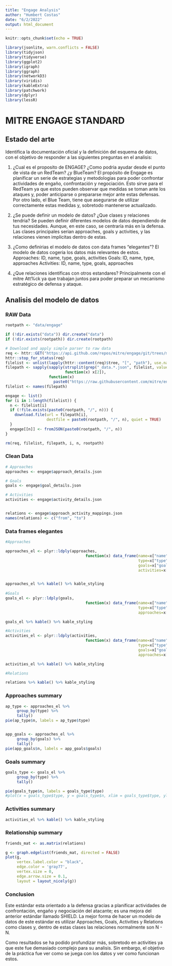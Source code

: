 ```yaml
---
title: "Engage Analysis"
author: "Humbert Costas"
date: "6/2/2022"
output: html_document
---
```


```r
knitr::opts_chunk$set(echo = TRUE)

library(jsonlite, warn.conflicts = FALSE)
library(tidyjson)
library(tidyverse)
library(ggplot2)
library(igraph)
library(ggraph)
library(networkD3)
library(viridis)
library(kableExtra)
library(patchwork)
library(dplyr)
library(lessR)
```

# MITRE ENGAGE STANDARD

## Estado del arte

Identifica la documentación oficial y la definición del esquema de datos, con el objetivo de responder a las siguientes preguntas en el analisis:  

  1. ¿Cual es el proposito de ENGAGE? ¿Como podria ayudar desde el punto de vista de un RedTeam? ¿y BlueTeam?
  El propósito de Engage es planificar un serie de estrategias y metodologias para poder confrontar actividades de engaño, confrontación y negociación. Esto sirve para el RedTeam ya que estos pueden observar que medidas se toman ante los ataques y, poder anticiparse o    prepararse mejor ante estas defensas. Por otro lado, el Blue Team, tiene que asegurarse de utilizar correctamente estas medidas y, sobretodo mantenerse actualizado.
  
  2. ¿Se puede definir un modelo de datos? ¿Que clases y relaciones tendria?
  Se pueden definir diferentes modelos de datos dependiendo de tus necesidades. Aunque, en este caso, se centraría más en la defensa. 
  Las clases principales serian approaches, goals y activities, y las relaciones vienen implicitas dentro de estas.
  
  3. ¿Como definirias el modelo de datos con data frames "elegantes"?
  El modelo de datos cogeria los datos más relevantes de estos.
  Approaches: ID, name, type, goals, activities
  Goals: ID, name, type, approaches
  Activities: ID, name, type, goals, approaches
  
  4. ¿Que relaciones identificas con otros estandares? 
  Principalmente con el mitre Att%ck ya que trabajan juntos para poder preparar un mecanismo estratégico de defensa y ataque.

## Analisis del modelo de datos

### RAW Data

```r
rootpath <- "data/engage"

if (!dir.exists("data")) dir.create("data")
if (!dir.exists(rootpath)) dir.create(rootpath)

# Download and apply simple parser to raw data
req <- httr::GET("https://api.github.com/repos/mitre/engage/git/trees/main?recursive=1")
httr::stop_for_status(req)
filelist <- unlist(lapply(httr::content(req)$tree, "[", "path"), use.names = F)
filepath <- sapply(sapply(strsplit(grep("_data.*.json", filelist, value = T), "/"),
                          function(x) x[2]),
                   function(x)
                     paste0("https://raw.githubusercontent.com/mitre/engage/main/_data/",x))
filelist <- names(filepath)

engage <- list()
for (i in 1:length(filelist)) {
  n <- filelist[i]
  if (!file.exists(paste0(rootpath, "/", n))) {
    download.file(url = filepath[i],
                  destfile = paste0(rootpath, "/", n), quiet = TRUE)
  }
  engage[[n]] <- fromJSON(paste0(rootpath, "/", n))
}

rm(req, filelist, filepath, i, n, rootpath)
```

### Clean Data

```r
# Approaches
approaches <- engage$approach_details.json

# Goals
goals <- engage$goal_details.json

# Activities
activities <- engage$activity_details.json


relations <- engage$approach_activity_mappings.json
names(relations) <- c("from", "to")

```

### Data frames elegantes

```r

#Approaches 

approaches_el <- plyr::ldply(approaches,
                                   function(x) data_frame(name=x["name"],
                                                          type=x["type"], 
                                                          goals=x["goals"],
                                                          activities=x["activities"]))


approaches_el %>% kable() %>% kable_styling
  
#Goals
goals_el <- plyr::ldply(goals,
                                   function(x) data_frame(name=x["name"],
                                                          type=x["type"], 
                                                          approaches=x["approaches"]))

goals_el %>% kable() %>% kable_styling 

#Activities
activities_el <- plyr::ldply(activities,
                                   function(x) data_frame(name=x["name"],
                                                          type=x["type"], 
                                                          goals=x["goals"],
                                                          approaches=x["approaches"]))

activities_el %>% kable() %>% kable_styling

#Relations

relations %>% kable() %>% kable_styling

```

### Approaches summary

```r
ap_type <- approaches_el %>%
     group_by(type) %>% 
     tally()
pie(ap_type$n, labels = ap_type$type)


app_goals <- approaches_el %>%
     group_by(goals) %>% 
     tally()
pie(app_goals$n, labels = app_goals$goals)

```

### Goals summary

```r



goals_type <- goals_el %>%
     group_by(type) %>% 
     tally()

pie(goals_type$n, labels = goals_type$type)
#plot(x = goals_type$type, y = goals_type$n, xlim = goals_type$type, ylim = goals_type$n)

```

### Activities summary

```r
activities_el %>% kable() %>% kable_styling

```

### Relationship summary

```r
friends_mat <- as.matrix(relations)

g <- graph.edgelist(friends_mat, directed = FALSE)
plot(g, 
     vertex.label.color = "black", 
     edge.color = 'gray77',
     vertex.size = 0,
     edge.arrow.size = 0.1,
     layout = layout_nicely(g))

```

### Conclusion
Este estándar esta orientado a la defensa gracias a planificar actividades de confrontación, engaño y negociación del atacante; es una mejora del anterior estándar llamado SHIELD. La mejor forma de hacer un modelo de datos de este estándar es utilizar Approaches, Goals, Activities y Relations como clases y, dentro de estas clases las relaciones normalmente son N - N. 

Como resultados se ha podido profundizar más, sobretodo en activities ya que este fue demasiado complejo para su analisis. Sin embargo, el objetivo de la práctica fue ver como se juega con los datos y ver como funcionan estos. 
```r


```
